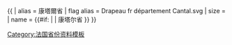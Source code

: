 {{ {{{1<noinclude>|country showdata</noinclude>}}}
| alias = 康塔爾省
| flag alias = Drapeau fr département Cantal.svg
| size = {{{size|}}}
| name = {{#if: {{{name|}}} | {{{name|}}} | 康塔尔省 }}
}}<noinclude>
[[Category:法国省份资料模板]]
</noinclude>